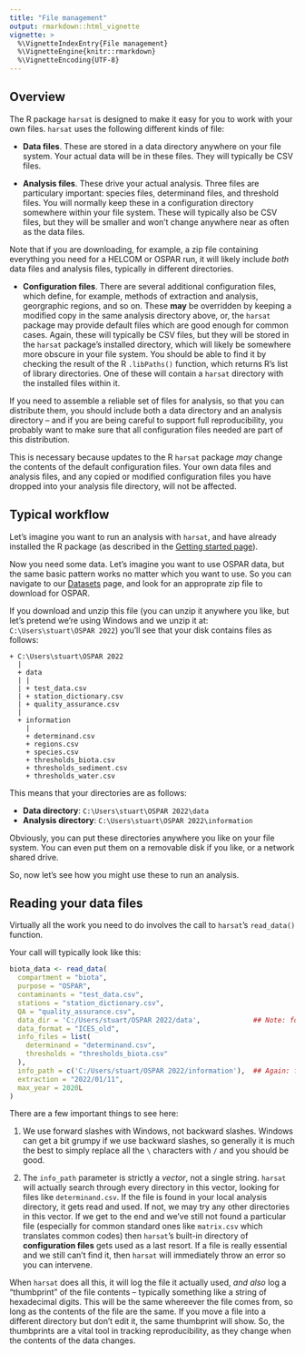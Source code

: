 ```yaml
---
title: "File management"
output: rmarkdown::html_vignette
vignette: >
  %\VignetteIndexEntry{File management}
  %\VignetteEngine{knitr::rmarkdown}
  %\VignetteEncoding{UTF-8}
---
```


## Overview

The R package `harsat` is designed to make it easy for you to work 
with your own files. `harsat` uses the following different kinds of
file:

- **Data files**. These are stored in a data directory anywhere
  on your file system. Your actual data will be in these files.
  They will typically be CSV files.

- **Analysis files**. These drive your actual analysis. Three 
  files are particulary important: species files, determinand 
  files, and threshold files. You will normally keep these in
  a configuration directory somewhere within your file system.
  These will typically also be CSV files, but they will be 
  smaller and won't change anywhere near as often as the data files.

Note that if you are downloading, for example, a zip file containing
everything you need for a HELCOM or OSPAR run, it will likely include
*both* data files and analysis files, typically in different directories.

- **Configuration files**. There are several additional configuration
  files, which define, for example, methods of extraction and analysis,
  georgraphic regions, and so on. These **may** be overridden by 
  keeping a modified copy in the same analysis directory above, or, 
  the `harsat` package may provide default files which are good enough
  for common cases. Again, these will typically be CSV files, but they
  will be stored in the `harsat` package's installed directory, which 
  will likely be somewhere more obscure in your file system. You should
  be able to find it by checking the result of the R `.libPaths()`
  function, which returns R's list of library directories. One of these
  will contain a `harsat` directory with the installed files within it.

If you need to assemble a reliable set of files for analysis, so that
you can distribute them, you should include both a data directory and
an analysis directory -- and if you are being careful to support full
reproducibility, you probably want to make sure that all configuration
files needed are part of this distribution. 

This is necessary because updates to the R `harsat` package *may*
change the contents of the default configuration files. Your own
data files and analysis files, and any copied or modified configuration
files you have dropped into your analysis file directory, will not
be affected. 

## Typical workflow

Let's imagine you want to run an analysis with `harsat`, and have 
already installed the R package (as described in the 
[Getting started page](harsat.html)).

Now you need some data. Let's imagine you want to use OSPAR data,
but the same basic pattern works no matter which you want to use.
So you can navigate to our [Datasets](datasets.html) page, and look for 
an approprate zip file to download for OSPAR. 

If you download and unzip this file (you can unzip it anywhere you like,
but let's pretend we're using Windows and we unzip it at: `C:\Users\stuart\OSPAR 2022`)
you'll see that your disk contains files as follows:

```
+ C:\Users\stuart\OSPAR 2022
  |
  + data
  | |
  | + test_data.csv
  | + station_dictionary.csv
  | + quality_assurance.csv
  |
  + information
    |
    + determinand.csv
    + regions.csv
    + species.csv
    + thresholds_biota.csv
    + thresholds_sediment.csv
    + thresholds_water.csv
```

This means that your directories are as follows:

- **Data directory**: `C:\Users\stuart\OSPAR 2022\data`
- **Analysis directory**: `C:\Users\stuart\OSPAR 2022\information`

Obviously, you can put these directories anywhere you like on your file
system. You can even put them on a removable disk if you like, or a 
network shared drive.

So, now let's see how you might use these to run an analysis.

## Reading your data files

Virtually all the work you need to do involves the call to `harsat`'s
`read_data()` function. 

Your call will typically look like this:

```r
biota_data <- read_data(
  compartment = "biota", 
  purpose = "OSPAR",                               
  contaminants = "test_data.csv", 
  stations = "station_dictionary.csv", 
  QA = "quality_assurance.csv",
  data_dir = 'C:/Users/stuart/OSPAR 2022/data',             ## Note: forward slashes!
  data_format = "ICES_old",
  info_files = list(
    determinand = "determinand.csv", 
    thresholds = "thresholds_biota.csv"
  ),
  info_path = c('C:/Users/stuart/OSPAR 2022/information'),  ## Again: forward slashes!
  extraction = "2022/01/11",
  max_year = 2020L  
)
```

There are a few important things to see here:

1. We use forward slashes with Windows, not backward slashes. Windows can 
   get a bit grumpy if we use backward slashes, so generally it is much
   the best to simply replace all the `\` characters with `/` and you 
   should be good. 

2. The `info_path` parameter is strictly a *vector*, not a single string. 
   `harsat` will actually search through every directory in this vector,
   looking for files like `determinand.csv`. If the file is found in your 
   local analysis directory, it gets read and used. If not, we may try
   any other directories in this vector. If we get to the end and we've
   still not found a particular file (especially for common standard ones
   like `matrix.csv` which translates common codes) then `harsat`'s built-in
   directory of **configuration files** gets used as a last resort. If a
   file is really essential and we still can't find it, then `harsat` will
   immediately throw an error so you can intervene.

When `harsat` does all this, it will log the file it actually used, *and also*
log a "thumbprint" of the file contents -- typically something like 
a string of hexadecimal digits. This will be the same whereever the file
comes from, so long as the contents of the file are the same. If you move a
file into a different directory but don't edit it, the same thumbprint will
show. So, the thumbprints are a vital tool in tracking reproducibility, as 
they change when the contents of the data changes.